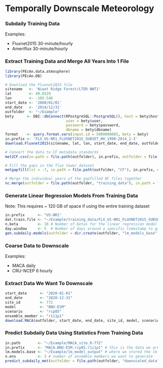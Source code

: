 Temporally Downscale Meteorology
===============


### Subdaily Training Data

Examples:

* Fluxnet2015 30-minute/hourly
* Ameriflux 30-minute/hourly

### Extract Training Data and Merge All Years Into 1 File 

```r
library(PEcAn.data.atmosphere)
library(PEcAn.DB)

# Download the Fluxnet2015 file
sitename   <- 'Niwot Ridge Forest/LTER NWT1'
lat        <- 40.0329
lon        <- -105.546
start_date <- '2000/01/01'
end_date   <- '2014/12/31'
outfolder  <- "~/Example"
bety      <- DBI::dbConnect(RPostgreSQL::PostgreSQL(), host = bety$host, 
                            user = bety$user, 
                            password = bety$password, 
                            dbname = bety$dbname)
format    <- query.format.vars(input.id = 5000000005, bety = bety)
in.prefix <- 'FLX_US-NR1_FLUXNET2015_SUBSET_HH_1998-2014_1-3'
download.Fluxnet2015(sitename, lat, lon, start_date, end_date, outfolder, username = 'pecan', overwrite = FALSE)

# Convert the data to CF metadata standards
met2CF.csv(in.path = file.path(outfolder), in.prefix, outfolder = file.path(outfolder, "CF"), start_date, end_date, format, lat, lon) 

# Fill the gaps in the flux tower dataset
metgapfill(lst = -7, in.path = file.path(outfolder, "CF"), in.prefix, outfolder = file.path(outfolder, "gapfill"), start_date, end_date)

# Merge the individual years of the gapfilled NC files together 
nc.merge(outfolder = file.path(outfolder, "training_data"), in.path = file.path(outfolder, "gapfill"), in.prefix, start_date, end_date, upscale = "hour")
```

### Generate Linear Regression Models From Training Data 

Note: This requires ~ 120 GB of space if using the entire training dataset
```r
in.prefix      <- "US-NR1"
dat.train.file <- "~/Example/training_data/FLX_US-NR1_FLUXNET2015_SUBSET_HH_1998-2014_1-3_dat.train.nc" 
n.beta         <- 10 # Number of betas for the linear regression model to create, we'll choose 10 for time's sake
day.window     <- 5  # Number of days around a specific timestamp to gather statistics from (at the same timestamp)
gen.subdaily.models(outfolder = dir.create(outfolder, "lm_models_base"), dat.train.file, in.prefix, n.beta, day.window)
```

### Coarse Data to Downscale

Examples:

* MACA daily
* CRU-NCEP 6 hourly

### Extract Data We Want To Downscale

```r
start_date      <- "2020-01-01"
end_date        <- "2020-12-31"
site_id         <- 772
model           <- "BNU-ESM"
scenario        <- "rcp85"
ensemble_member <- "r1i1p1"
download.MACA(outfolder, start_date, end_date, site_id, model, scenario, ensemble_member)

```

### Predict Subdaily Data Using Statistics From Training Data 

```r
in.path        <- "~/Example/MACA_site_0-772"
in.prefix      <- "MACA.BNU-ESM.rcp85.r1i1p1" # this is the data we are going to downscale
lm.models.base <- "~/Example/lm_model_output" # where we stored the lm models
n.ens          <- 3 # number of ensemble members we want to generate
predict_subdaily_met(outfolder = file.path(outfolder, "downscaled_data"), in.path, in.prefix, lm.models.base, n.ens, start_date, end_date)
```

